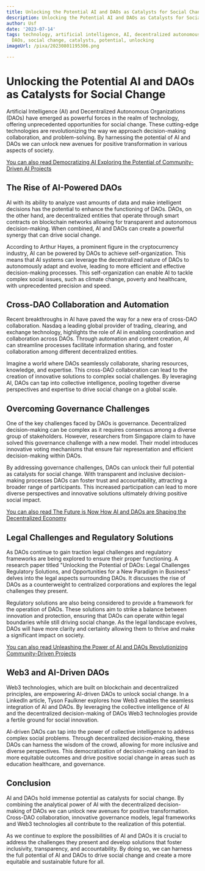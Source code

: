 ```yaml
---
title: Unlocking the Potential AI and DAOs as Catalysts for Social Change
description: Unlocking the Potential AI and DAOs as Catalysts for Social Change
author: Usf
date: '2023-07-14'
tags: technology, artificial intelligence, AI, decentralized autonomous organizations,
  DAOs, social change, catalysts, potential, unlocking
imageUrl: /pixa/20230801195306.png

---
```

# Unlocking the Potential  AI and DAOs as Catalysts for Social Change

Artificial Intelligence  (AI) and Decentralized Autonomous Organizations (DAOs) have emerged as powerful  forces in the realm  of technology, offering unprecedented opportunities for social change. These cutting-edge technologies are revolutionizing the  way we  approach decision-making collaboration,  and problem-solving. By harnessing the potential of AI and DAOs we can unlock new avenues for positive transformation in various aspects of society.

[You can  also read  Democratizing AI Exploring the Potential  of Community-Driven AI  Projects](Democratizing%20AI%20Exploring%20the%20Potential%20of%20Community-Driven%20AI%20Projects)


## The Rise of AI-Powered DAOs

AI with its ability to analyze vast amounts of  data and make  intelligent  decisions has the potential to enhance the functioning of DAOs. DAOs,  on the other hand, are decentralized entities that operate  through smart contracts on blockchain networks allowing for transparent and autonomous  decision-making. When combined, AI and DAOs can create a powerful synergy that  can drive social change.

According to Arthur Hayes, a prominent figure in the  cryptocurrency industry, AI can be powered by  DAOs to achieve self-organization.  This means that AI systems can leverage the  decentralized nature of DAOs  to autonomously adapt and evolve, leading to more efficient and effective decision-making processes. This  self-organization can enable AI to tackle complex social issues, such as climate change, poverty and healthcare, with unprecedented precision and speed.

## Cross-DAO  Collaboration and Automation

Recent breakthroughs in AI have paved  the way for a new era of cross-DAO collaboration. Nasdaq a leading global provider of trading, clearing, and exchange technology, highlights the role of AI in  enabling coordination and collaboration  across DAOs.  Through automation and content creation, AI  can streamline processes facilitate information sharing, and foster collaboration among different  decentralized  entities.

Imagine a world where DAOs seamlessly collaborate, sharing resources, knowledge, and expertise. This cross-DAO collaboration can lead to  the creation of innovative solutions to complex social challenges. By leveraging AI, DAOs can tap into collective intelligence, pooling together  diverse perspectives and expertise to  drive social change on a global scale.

##  Overcoming Governance Challenges

One  of the key challenges faced by DAOs is governance. Decentralized decision-making can be complex  as it requires consensus among  a diverse  group of stakeholders. However, researchers from Singapore claim to have solved this governance challenge with a new model. Their model introduces  innovative voting mechanisms that  ensure fair representation and efficient decision-making within DAOs.

By addressing governance challenges, DAOs can unlock their full potential as catalysts for  social change. With transparent and inclusive  decision-making processes DAOs can foster trust and accountability, attracting  a broader range  of  participants. This increased participation can lead to more diverse perspectives and innovative solutions ultimately driving positive social impact.

[You can also read The Future is Now How AI and DAOs are Shaping the Decentralized Economy](The%20Future%20is%20Now%20How%20AI%20and%20DAOs%20are%20Shaping%20the%20Decentralized%20Economy)


## Legal  Challenges and Regulatory Solutions

As DAOs continue to gain traction legal challenges and regulatory frameworks are being explored to ensure their proper functioning. A research paper titled "Unlocking the Potential of DAOs: Legal Challenges Regulatory Solutions,  and Opportunities for a New Paradigm in Business" delves into the legal aspects surrounding DAOs. It discusses the rise of DAOs as a counterweight to centralized corporations and  explores the legal challenges they present.

Regulatory solutions are also being considered to provide a  framework for the operation of DAOs. These solutions aim to strike a  balance between innovation and protection, ensuring that DAOs can operate within legal boundaries while still driving social change. As the legal landscape evolves, DAOs will have more clarity and certainty allowing them  to thrive and make a significant impact on society.

[You can also read Unleashing  the Power of AI  and DAOs Revolutionizing Community-Driven Projects](Unleashing%20the%20Power%20of%20AI%20and%20DAOs%20Revolutionizing%20Community-Driven%20Projects)


## Web3 and AI-Driven DAOs

Web3 technologies, which  are built on blockchain and decentralized principles, are empowering  AI-driven DAOs  to unlock social change. In a LinkedIn article, Tyson Faulkner explores how Web3 enables  the seamless integration  of AI and DAOs. By leveraging the collective intelligence of AI and the decentralized decision-making of DAOs Web3 technologies  provide a fertile ground for social innovation.

AI-driven DAOs can tap  into the power of collective intelligence to address complex social problems. Through decentralized  decision-making, these DAOs can harness the wisdom of the crowd, allowing  for more inclusive and diverse perspectives. This democratization of decision-making can lead to more  equitable outcomes and drive  positive social  change  in areas such as education healthcare, and governance.

## Conclusion

AI and DAOs hold immense potential as catalysts for social change. By combining the analytical power of AI with the decentralized decision-making of DAOs we can unlock new avenues for positive  transformation. Cross-DAO collaboration, innovative governance models, legal frameworks and Web3 technologies all contribute to the realization of this potential.

As we continue to explore  the possibilities of AI and DAOs  it  is crucial to address  the challenges they present  and develop solutions  that foster inclusivity,  transparency, and accountability.  By doing so, we can  harness the full potential of AI and  DAOs to drive social  change and create a more equitable and sustainable future for all.